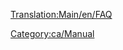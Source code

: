 [[Translation:Main/en/FAQ]]
{{en/Bilingual box| ca
| Aquí es llisten els articles sobre '''Preguntes més freqüents''' sobre el joc OpenTTD.<br/>Llija [[Main/ca/Preguntes més freqüents|l'article principal]] per a més informació.
| ''The following are '''Frequently Asked Questions''' about various portions of OpenTTD.''<br/>''Read the [[Main/en/FAQ|main article]] for an explanation of the concept of FAQs.''}}

[[Category:ca/Manual]]